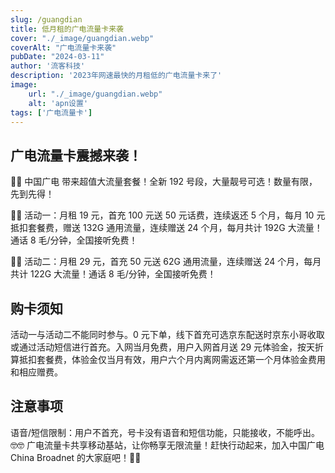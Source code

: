 ```yaml
---
slug: /guangdian
title: 低月租的广电流量卡来袭
cover: "./_image/guangdian.webp"
coverAlt: "广电流量卡来袭"
pubDate: "2024-03-11"
author: '流客科技'
description: '2023年网速最快的月租低的广电流量卡来了'
image:
    url: "./_image/guangdian.webp"
    alt: 'apn设置'
tags: ['广电流量卡']
---
```



## 广电流量卡震撼来袭！

📣📣 中国广电 带来超值大流量套餐！全新 192 号段，大量靓号可选！数量有限，先到先得！

🤩🤩 活动一：月租 19 元，首充 100 元送 50 元话费，连续返还 5 个月，每月 10 元抵扣套餐费，赠送 132G 通用流量，连续赠送 24 个月，每月共计 192G 大流量！通话 8 毛/分钟，全国接听免费！

🤩🤩 活动二：月租 29 元，首充 50 元送 62G 通用流量，连续赠送 24 个月，每月共计 122G 大流量！通话 8 毛/分钟，全国接听免费！

## 购卡须知

活动一与活动二不能同时参与。0 元下单，线下首充可选京东配送时京东小哥收取或通过活动短信进行首充。入网当月免费，用户入网首月送 29 元体验金，按天折算抵扣套餐费，体验金仅当月有效，用户六个月内离网需返还第一个月体验金费用和相应赠费。

## 注意事项

语音/短信限制：用户不首充，号卡没有语音和短信功能，只能接收，不能呼出。🤓🤓
广电流量卡共享移动基站，让你畅享无限流量！赶快行动起来，加入中国广电 China Broadnet 的大家庭吧！🎉🎉
